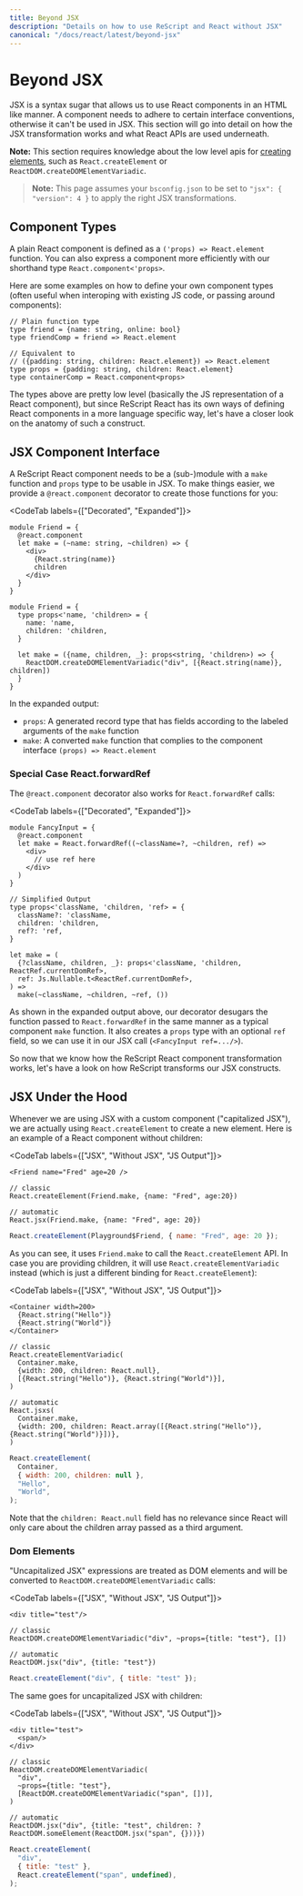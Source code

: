 ```yaml
---
title: Beyond JSX
description: "Details on how to use ReScript and React without JSX"
canonical: "/docs/react/latest/beyond-jsx"
---
```


# Beyond JSX

<Intro>

JSX is a syntax sugar that allows us to use React components in an HTML like manner. A component needs to adhere to certain interface conventions, otherwise it can't be used in JSX. This section will go into detail on how the JSX transformation works and what React APIs are used underneath.

</Intro>

**Note:** This section requires knowledge about the low level apis for [creating elements](./elements-and-jsx#creating-elements-from-component-functions), such as `React.createElement` or `ReactDOM.createDOMElementVariadic`.

> **Note:** This page assumes your `bsconfig.json` to be set to `"jsx": { "version": 4 }` to apply the right JSX transformations.

## Component Types

A plain React component is defined as a `('props) => React.element` function. You can also express a component more efficiently with our shorthand type `React.component<'props>`.

Here are some examples on how to define your own component types (often useful when interoping with existing JS code, or passing around components):

```res
// Plain function type
type friend = {name: string, online: bool}
type friendComp = friend => React.element

// Equivalent to
// ({padding: string, children: React.element}) => React.element
type props = {padding: string, children: React.element}
type containerComp = React.component<props>
```

The types above are pretty low level (basically the JS representation of a React component), but since ReScript React has its own ways of defining React components in a more language specific way, let's have a closer look on the anatomy of such a construct.

## JSX Component Interface

A ReScript React component needs to be a (sub-)module with a `make` function and `props` type to be usable in JSX. To make things easier, we provide a `@react.component` decorator to create those functions for you:

<CodeTab labels={["Decorated", "Expanded"]}>

```res
module Friend = {
  @react.component
  let make = (~name: string, ~children) => {
    <div>
      {React.string(name)}
      children
    </div>
  }
}
```

```res
module Friend = {
  type props<'name, 'children> = {
    name: 'name,
    children: 'children,
  }

  let make = ({name, children, _}: props<string, 'children>) => {
    ReactDOM.createDOMElementVariadic("div", [{React.string(name)}, children])
  }
}
```

</CodeTab>

In the expanded output:

- `props`: A generated record type that has fields according to the labeled arguments of the `make` function
- `make`: A converted `make` function that complies to the component interface `(props) => React.element`

### Special Case React.forwardRef

The `@react.component` decorator also works for `React.forwardRef` calls:

<CodeTab labels={["Decorated", "Expanded"]}>

```res
module FancyInput = {
  @react.component
  let make = React.forwardRef((~className=?, ~children, ref) =>
    <div>
      // use ref here
    </div>
  )
}
```

```res
// Simplified Output
type props<'className, 'children, 'ref> = {
  className?: 'className,
  children: 'children,
  ref?: 'ref,
}

let make = (
  {?className, children, _}: props<'className, 'children, ReactRef.currentDomRef>,
  ref: Js.Nullable.t<ReactRef.currentDomRef>,
) =>
  make(~className, ~children, ~ref, ())
```

</CodeTab>

As shown in the expanded output above, our decorator desugars the function passed to `React.forwardRef` in the same manner as a typical component `make` function. It also creates a `props` type with an optional `ref` field, so we can use it in our JSX call (`<FancyInput ref=.../>`).

So now that we know how the ReScript React component transformation works, let's have a look on how ReScript transforms our JSX constructs.

## JSX Under the Hood

Whenever we are using JSX with a custom component ("capitalized JSX"), we are actually using `React.createElement` to create a new element. Here is an example of a React component without children:

<CodeTab labels={["JSX", "Without JSX", "JS Output"]}>

```res
<Friend name="Fred" age=20 />
```

```res
// classic
React.createElement(Friend.make, {name: "Fred", age:20})

// automatic
React.jsx(Friend.make, {name: "Fred", age: 20})
```

```js
React.createElement(Playground$Friend, { name: "Fred", age: 20 });
```

</CodeTab>

As you can see, it uses `Friend.make` to call the `React.createElement` API. In case you are providing children, it will use `React.createElementVariadic` instead (which is just a different binding for `React.createElement`):

<CodeTab labels={["JSX", "Without JSX", "JS Output"]}>

```res
<Container width=200>
  {React.string("Hello")}
  {React.string("World")}
</Container>
```

```res
// classic
React.createElementVariadic(
  Container.make,
  {width: 200, children: React.null},
  [{React.string("Hello")}, {React.string("World")}],
)

// automatic
React.jsxs(
  Container.make,
  {width: 200, children: React.array([{React.string("Hello")}, {React.string("World")}])},
)
```

```js
React.createElement(
  Container,
  { width: 200, children: null },
  "Hello",
  "World",
);
```

</CodeTab>

Note that the `children: React.null` field has no relevance since React will only care about the children array passed as a third argument.

### Dom Elements

"Uncapitalized JSX" expressions are treated as DOM elements and will be converted to `ReactDOM.createDOMElementVariadic` calls:

<CodeTab labels={["JSX", "Without JSX", "JS Output"]}>

```res
<div title="test"/>
```

```res
// classic
ReactDOM.createDOMElementVariadic("div", ~props={title: "test"}, [])

// automatic
ReactDOM.jsx("div", {title: "test"})
```

```js
React.createElement("div", { title: "test" });
```

</CodeTab>

The same goes for uncapitalized JSX with children:

<CodeTab labels={["JSX", "Without JSX", "JS Output"]}>

```res
<div title="test">
  <span/>
</div>
```

```res
// classic
ReactDOM.createDOMElementVariadic(
  "div",
  ~props={title: "test"},
  [ReactDOM.createDOMElementVariadic("span", [])],
)

// automatic
ReactDOM.jsx("div", {title: "test", children: ?ReactDOM.someElement(ReactDOM.jsx("span", {}))})
```

```js
React.createElement(
  "div",
  { title: "test" },
  React.createElement("span", undefined),
);
```

</CodeTab>
